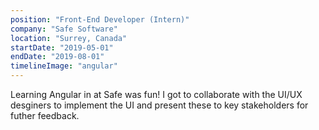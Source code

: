---
position: "Front-End Developer (Intern)"
company: "Safe Software"
location: "Surrey, Canada"
startDate: "2019-05-01"
endDate: "2019-08-01"
timelineImage: "angular"
---
Learning Angular in at Safe was fun! I got to collaborate with the UI/UX desginers to implement the UI and present these to key stakeholders for futher feedback.